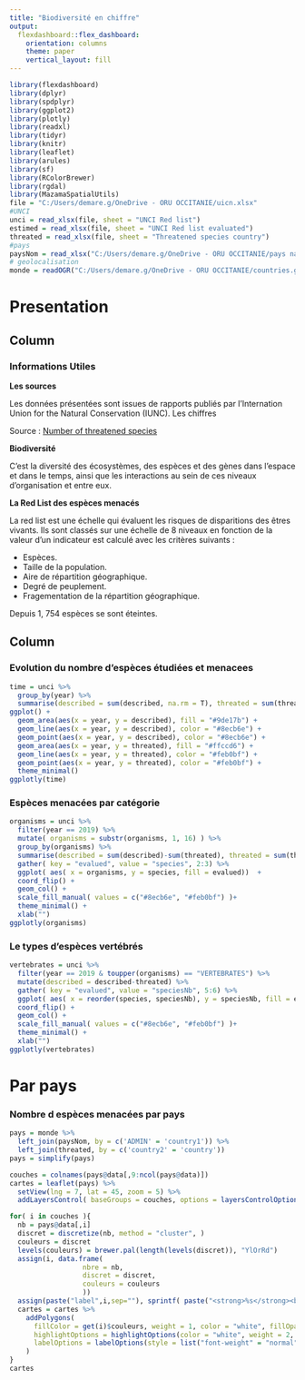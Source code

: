 ---
title: "Biodiversité en chiffre"
output: 
  flexdashboard::flex_dashboard:
    orientation: columns
    theme: paper
    vertical_layout: fill
---

```{r setup, include=FALSE}
library(flexdashboard)
library(dplyr)
library(spdplyr)
library(ggplot2)
library(plotly)
library(readxl)
library(tidyr)
library(knitr)
library(leaflet)
library(arules)
library(sf)
library(RColorBrewer)
library(rgdal)
library(MazamaSpatialUtils)
file = "C:/Users/demare.g/OneDrive - ORU OCCITANIE/uicn.xlsx"
#UNCI
unci = read_xlsx(file, sheet = "UNCI Red list")
estimed = read_xlsx(file, sheet = "UNCI Red list evaluated")
threated = read_xlsx(file, sheet = "Threatened species country")
#pays
paysNom = read_xlsx("C:/Users/demare.g/OneDrive - ORU OCCITANIE/pays names.xlsx", sheet = "Feuil1") 
# geolocalisation
monde = readOGR("C:/Users/demare.g/OneDrive - ORU OCCITANIE/countries.geojson", stringsAsFactors = F,encoding = 'UTF-8')
```

Presentation {data-navmenu="Menu"}
=====================================

Column {data-width=400}
-----------------------------------------------------------------------

### Informations Utiles

__Les sources__

Les données présentées sont issues de rapports publiés par l'Internation Union for the Natural Conservation (IUNC).
Les chiffres 

Source : [Number of threatened species](nc.iucnredlist.org/redlist/content/attachment_files/2019_2_RL_Table_1b.pdf)

__Biodiversité__

C'est la diversité des écosystèmes, des espèces et des gènes dans l'espace et dans le temps, ainsi que les interactions au sein de ces niveaux d'organisation et entre eux.

__La Red List des espèces menacés__

La red list est une échelle qui évaluent les risques de disparitions des êtres vivants. Ils sont classés sur une échelle de 8 niveaux en fonction de la valeur d'un indicateur est calculé avec les critères suivants :

* Espèces.
* Taille de la population.
* Aire de répartition géographique.
* Degré de peuplement.
* Fragementation de la répartition géographique.

Depuis 1, 754 espèces se sont éteintes.

Column {data-width=600}
-----------------------------------------------------------------------

### Evolution du nombre d'espèces étudiées et menacees

```{r}
time = unci %>% 
  group_by(year) %>%
  summarise(described = sum(described, na.rm = T), threated = sum(threated, na.rm = T)) %>%
ggplot() +
  geom_area(aes(x = year, y = described), fill = "#9de17b") +
  geom_line(aes(x = year, y = described), color = "#8ecb6e") +
  geom_point(aes(x = year, y = described), color = "#8ecb6e") +
  geom_area(aes(x = year, y = threated), fill = "#ffccd6") +
  geom_line(aes(x = year, y = threated), color = "#feb0bf") +
  geom_point(aes(x = year, y = threated), color = "#feb0bf") +
  theme_minimal() 
ggplotly(time)
```


### Espèces menacées par catégorie


```{r}
organisms = unci %>%
  filter(year == 2019) %>%
  mutate( organisms = substr(organisms, 1, 16) ) %>%
  group_by(organisms) %>%
  summarise(described = sum(described)-sum(threated), threated = sum(threated)) %>%
  gather( key = "evalued", value = "species", 2:3) %>%
  ggplot( aes( x = organisms, y = species, fill = evalued))  +
  coord_flip() +
  geom_col() +
  scale_fill_manual( values = c("#8ecb6e", "#feb0bf") )+
  theme_minimal() +
  xlab("")
ggplotly(organisms)
```

### Le types d'espèces vertébrés


```{r}
vertebrates = unci %>%
  filter(year == 2019 & toupper(organisms) == "VERTEBRATES") %>%
  mutate(described = described-threated) %>%
  gather( key = "evalued", value = "speciesNb", 5:6) %>%
  ggplot( aes( x = reorder(species, speciesNb), y = speciesNb, fill = evalued))  +
  coord_flip() +
  geom_col() +
  scale_fill_manual( values = c("#8ecb6e", "#feb0bf") )+
  theme_minimal() +
  xlab("")
ggplotly(vertebrates)
```

Par pays {data-navmenu="Menu"}
=====================================

### Nombre d espèces menacées par pays

```{r}
pays = monde %>%
  left_join(paysNom, by = c('ADMIN' = 'country1')) %>%
  left_join(threated, by = c('country2' = 'country'))
pays = simplify(pays)

couches = colnames(pays@data[,9:ncol(pays@data)])
cartes = leaflet(pays) %>%
  setView(lng = 7, lat = 45, zoom = 5) %>%
  addLayersControl( baseGroups = couches, options = layersControlOptions(collapsed = FALSE))

for( i in couches ){
  nb = pays@data[,i]
  discret = discretize(nb, method = "cluster", )
  couleurs = discret
  levels(couleurs) = brewer.pal(length(levels(discret)), "YlOrRd")
  assign(i, data.frame(
                  nbre = nb,
                  discret = discret,
                  couleurs = couleurs
                  ))
  assign(paste("label",i,sep=""), sprintf( paste("<strong>%s</strong><br/>", i, "=", '%g'),  pays$ADMIN, nb ) %>% lapply(htmltools::HTML))
  cartes = cartes %>%
    addPolygons(
      fillColor = get(i)$couleurs, weight = 1, color = "white", fillOpacity = 0.6, label =  get(paste("label",i,sep="")),
      highlightOptions = highlightOptions(color = "white", weight = 2, bringToFront = TRUE),
      labelOptions = labelOptions(style = list("font-weight" = "normal", padding = "3px 8px"), textsize = "15px", direction = "auto"), group = i
    )
}
cartes
```